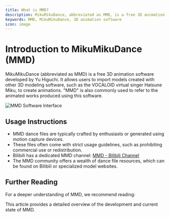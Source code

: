 ```yaml
---
title: What is MMD?
description: MikuMikuDance, abbreviated as MMD, is a free 3D animation software.
keywords: MMD, MikuMikuDance, 3D animation software
icon: image
---
```


# Introduction to MikuMikuDance (MMD)

MikuMikuDance (abbreviated as MMD) is a free 3D animation software developed by Yu Higuchi. It allows users to import models created with other 3D modeling software, such as the VOCALOID virtual singer Hatsune Miku, to create animations. "MMD" is also commonly used to refer to the animated works produced using this software.

<Frame>
  <img src="https://oss.vidol.chat/mikumikudance.png" alt="MMD Software Interface" />
</Frame>

## Usage Instructions

- MMD dance files are typically crafted by enthusiasts or generated using motion capture devices.
- These files often come with strict usage guidelines, such as prohibiting commercial use or redistribution.
- Bilibili has a dedicated MMD channel: [MMD - Bilibili Channel](https://www.bilibili.com/v/channel/1126/?tab=featured)
- The MMD community offers a wealth of dance file resources, which can be found on Bilibili or specialized model websites.

## Further Reading

For a deeper understanding of MMD, we recommend reading:

<Card title="A Brief History of MMD Development" icon="book" href="https://www.gcores.com/articles/23767">
  This article provides a detailed overview of the development and current state of MMD.
</Card>

